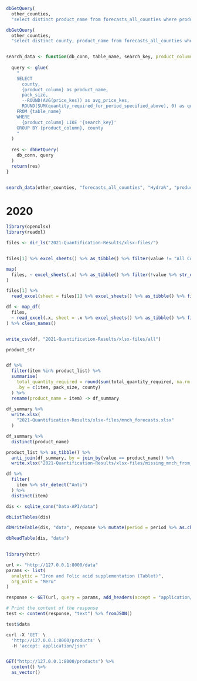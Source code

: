 
```r
dbGetQuery(
  other_counties, 
  "select distinct product_name from forecasts_all_counties where product_name like 'labetalol %'") %>% pull(product_name)
```

```r
dbGetQuery(
  other_counties, 
  "select distinct county, product_name from forecasts_all_counties where product_name like 'labetalol %'")


search_data <- function(db_conn, table_name, search_key, product_column = "item_description_name_form_strength") {
  
  query <- glue(
    "
    SELECT 
      county,
      {product_column} as product_name,
      pack_size,
      --ROUND(AVG(price_kes)) as avg_price_kes,
      ROUND(SUM(quantity_required_for_period_specified_above), 0) as quantity_required
    FROM {table_name}
    WHERE 
      {product_column} LIKE '{search_key}'
    GROUP BY {product_column}, county
    "
  )
  
  res <- dbGetQuery(
    db_conn, query
  )
  return(res)
}


search_data(other_counties, "forecasts_all_counties", "Hydra%", "product_name")
```



# 2020

```r
library(openxlsx)
library(readxl)

files <- dir_ls("2021-Quantification-Results/xlsx-files/")


files[1] %>% excel_sheets() %>% as_tibble() %>% filter(value != "All Counties") %>% pull(value)

map(
  files, ~ excel_sheets(.x) %>% as_tibble() %>% filter(!value %>% str_detect("All")) %>% pull(value)
)

files[1] %>% 
  read_excel(sheet = files[1] %>% excel_sheets() %>% as_tibble() %>% filter(value %>% str_detect("All")) %>% pull(value))

df <- map_df(
  files,
  ~ read_excel(.x, sheet = .x %>% excel_sheets() %>% as_tibble() %>% filter(value %>% str_detect("All")) %>% pull(value))
) %>% clean_names()


write_csv(df, "2021-Quantification-Results/xlsx-files/all")


```


```r
product_str


df %>% 
  filter(item %in% product_list) %>% 
  summarise(
    total_quantity_required = round(sum(total_quantity_required, na.rm = TRUE)),
    .by = c(item, pack_size, county)
  ) %>% 
  rename(product_name = item) -> df_summary
  
df_summary %>% 
  write.xlsx(
    "2021-Quantification-Results/xlsx-files/mnch_forecasts.xlsx"
  )

df_summary %>% 
  distinct(product_name)

product_list %>% as_tibble() %>% 
  anti_join(df_summary, by = join_by(value == product_name)) %>% 
  write.xlsx("2021-Quantification-Results/xlsx-files/missing_mnch_from_forecasts.xlsx")
```


```r
df %>% 
  filter(
    item %>% str_detect("Anti")
  ) %>% 
  distinct(item)
```


```r
dis <- sqlite_conn("Data-API/data")

dbListTables(dis)

dbWriteTable(dis, "data", response %>% mutate(period = period %>% as.character()), append = T)

dbReadTable(dis, "data") 
  
```


```r
library(httr)

url <- "http://127.0.0.1:8000/data"
params <- list(
  analytic = "Iron and Folic acid supplementation (Tablet)",
  org_unit = "Meru"
)

response <- GET(url, query = params, add_headers(accept = "application/json"))

# Print the content of the response
test <- content(response, "text") %>% fromJSON()

test$data
```


```r
curl -X 'GET' \
  'http://127.0.0.1:8000/products' \
  -H 'accept: application/json'


GET("http://127.0.0.1:8000/products") %>%  
  content() %>%
  as_vector()
```





















































